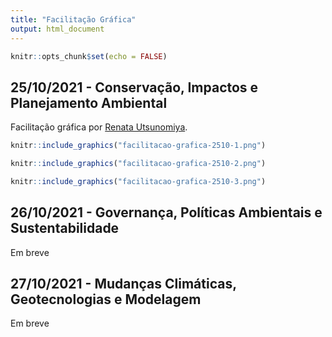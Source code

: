 ```yaml
---
title: "Facilitação Gráfica"
output: html_document
---
```


```r
knitr::opts_chunk$set(echo = FALSE)
```

<link rel="stylesheet" href="https://cdn.jsdelivr.net/gh/jpswalsh/academicons@1/css/academicons.min.css">




## 25/10/2021 - Conservação, Impactos e Planejamento Ambiental 

Facilitação gráfica por [<i class="fab fa-instagram"></i> Renata Utsunomiya](https://www.instagram.com/mon_arte_pensamento_visual/).

```r
knitr::include_graphics("facilitacao-grafica-2510-1.png")

knitr::include_graphics("facilitacao-grafica-2510-2.png")

knitr::include_graphics("facilitacao-grafica-2510-3.png")
```



## 26/10/2021 - Governança, Políticas Ambientais e Sustentabilidade

Em breve

## 27/10/2021 - Mudanças Climáticas, Geotecnologias e Modelagem

Em breve
